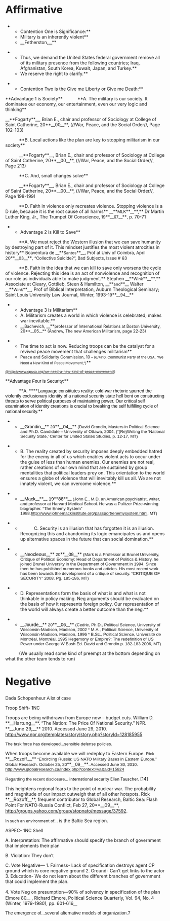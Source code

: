 =<span style="font-size: 33px; line-height: 49px;">Affirmative</span>= 


**Contention One is Significance:**
**Military is an inherently violent**
**__Fetherston,__**

**Thus, we demand the United States federal government remove all of its military presence from the following countries; Iraq, Afghanistan, South Korea, Kuwait, Japan, and Turkey.**
**We reserve the right to clarify.**

**Contention Two is the Give me Liberty or Give me Death:**
<span style="margin-left: 0in;">**Advantage 1 is Society**</span>
<span style="margin-left: 0.45in; text-indent: -0.25in;">**A. The military is our society. It dominates our economy, our entertainment, even our very logic and thinking**</span>

__**Fogarty**__, Brian E., chair and professor of Sociology at College of Saint Catherine, 20**__00__**, (//War, Peace, and the Social Order//, Page 102-103)

<span style="margin-left: 0.45in; text-indent: -0.25in;">**B. Local actions like the plan are key to stopping militarism in our society**</span>

<span style="margin-left: 0.45in; text-indent: -0.25in;">__**Fogarty**__, Brian E., chair and professor of Sociology at College of Saint Catherine, 20**__00__**, (//War, Peace, and the Social Order//, Page 213)</span>


<span style="margin-left: 0.45in; text-indent: -0.25in;">**C. And, small changes solve**</span>

<span style="margin-left: 0.45in; text-indent: -0.25in;">__**Fogarty**__, Brian E., chair and professor of Sociology at College of Saint Catherine, 20**__00__**, (//War, Peace, and the Social Order//, Page 198-199)</span>

<span style="margin-left: 0.45in; text-indent: -0.25in;">**D. Faith in violence only recreates violence. Stopping violence is a D rule, because it is the root cause of all harms**</span>
__**<span class="highlight2"><span style="font-size: 9.5pt;">MLK</span></span>**__**,** Dr Martin Luther King, Jr., The Trumpet Of Conscience, <span class="cite"><span style="font-size: 10pt; font-weight: normal;">19</span></span>**__<span class="highlight2"><span style="font-size: 9.5pt;">67</span></span>__**<span class="cite"><span style="font-size: 10pt;">,</span></span> p. 70-71

**Advantage 2 is Kill to Save**
<span style="margin-left: 0.45in; text-indent: -0.25in;">**A. We must reject the Western illusion that we can save humanity by destroying part of it. This mindset justifies the most violent atrocities in history**</span>
<span class="cite"><span style="font-size: 10pt; font-weight: normal;">Boaventura de </span></span>__**<span class="highlight2"><span style="font-size: 9.5pt;">Santos</span></span>**__<span class="cite"><span style="font-size: 10pt; font-weight: normal;">, Prof at Univ of Coimbra, April 20</span></span>**__<span class="highlight2"><span style="font-size: 9.5pt;">03</span></span>__**<span class="cite"><span style="font-size: 10pt; font-weight: normal;">, “Collective Suicide?”, Bad Subjects, Issue # 63</span></span>

<span style="margin-left: 0.45in; text-indent: -0.25in;">**B. Faith in the idea that we can kill to save only worsens the cycle of violence. Rejecting this idea is an act of nonviolence and recognition of our role as individuals able to make judgment.**</span>
Stephen __**<span class="highlight2"><span style="font-size: 9.5pt;">Wink</span></span>**__**,** Associate at Cleary, Gottlieb, Steen & Hamilton, __**<span class="highlight2"><span style="font-size: 9.5pt;">and</span></span>**__ Walter __**<span class="highlight2"><span style="font-size: 9.5pt;">Wink</span></span>**__, Prof of Biblical Interpretation, Auburn Theological Seminary; Saint Louis University Law Journal, Winter, 1993-<span class="cite"><span style="font-size: 10pt; font-weight: normal;">19</span></span>**__<span class="highlight2"><span style="font-size: 9.5pt;">94</span></span>__**

**Advantage 3 is Militarism**
**A. Militarism creates a world in which violence is celebrated; makes war inevitable.**
**__<span class="highlight2"><span style="font-size: 9.5pt;">Bachevich, </span></span>__**<span class="highlight2"><span style="font-size: 9.5pt;">professor of International Relations at Boston University, 20**__05__** (Andrew, The new American Militarism, page 22-23)</span></span>


**The time to act is now. Reducing troops can be the catalyst for a revived peace movement that challenges militarism**
**<span class="highlight2"><span style="border: initial none initial; font-size: 9.5pt;">Peace and Solidarity Commission, 10 </span></span><span style="font-size: 11px; font-weight: normal; line-height: 16px;">– (6/4/10, Communist Party of the USA, “We Need a New Kind of Peace Movement,”)</span>**
<span style="font-size: 8pt;">[[@http://www.cpusa.org/we-need-a-new-kind-of-peace-movement/]])</span>



<span style="margin-left: 0in;">**<span style="color: black; font-family: Arial;">Advantage Four is Security:</span>**</span>

<span style="margin-left: 0.45in; text-indent: -0.25in;">**<span style="color: black; font-family: Arial;">A. </span>****<span style="color: black; font-family: Arial;">Language constitutes reality: cold-war rhetoric spurred the violently exclusionary identity of a national security state hell bent on constructing threats to serve political purposes of maintaining power. Our critical self examination of identity creations is crucial to breaking the self fulfilling cycle of national security.</span>**</span>

**__<span style="color: black; font-family: Arial; font-size: 11pt;">Grondin</span>__**<span style="font-family: Arial; font-size: 10pt;"> 20</span>**__<span style="color: black; font-family: Arial; font-size: 11pt;">04</span>__**<span style="font-family: Arial; font-size: 10pt;"> (David Grondin, Masters in Political Science and Ph.D. Candidate – University of Ottawa, 2004, (“(Re)Writing the ‘National Security State,’ Center for United States Studies, p. 12-17, MT)</span>

**B. The reality created by security imposes deeply embedded hatred for the enemy in all of us which enables violent acts to occur under the guise of less than human enemies. Our enemies are not real, rather creations of our own mind that are sustained by group mentalities that political leaders prey on. This orientation to the world ensures a globe of violence that will inevitably kill us all. We are not innately violent, we can overcome violence.**

**__<span style="color: black; font-family: Arial; font-size: 11pt;">Mack</span>__**__<span style="color: black; font-family: Arial; font-size: 11pt;"> 19</span>**<span style="color: black; font-family: Arial; font-size: 11pt;">88</span>**__<span style="font-family: Arial; font-size: 10pt;"> (John E., M.D. an American psychiatrist, writer, and professor at Harvard Medical School. He was a Pulitzer Prize-winning biographer. “The Enemy System” 1988.<span class="s2">[[http://www.johnemackinstitute.org/passport/enemysystem.html]]</span>, MT)</span>

**<span style="margin-left: 0.45in; text-indent: -0.25in;">C. Security is an illusion that has forgotten it is an illusion. Recognizing this and abandoning its logic emancipates us and opens up alternative spaces in the future that can social domination.</span>**

**__<span style="color: black; font-family: Arial; font-size: 11pt;">Neocleous</span>__**<span style="font-family: Arial; font-size: 10pt;"> 20</span>**__<span style="color: black; font-family: Arial; font-size: 11pt;">08</span>__**<span style="font-family: Arial; font-size: 10pt;"> (Mark is a Professor at Brunel University, Critique of Political Economy; Head of Department of Politics & History, he joined Brunel University in the Department of Government in 1994. Since then he has published numerous books and articles. His most recent work has been towards the development of a critique of security. “CRITIQUE OF SECURITY” 2008. Pg. 185-186, MT)</span>

**D. Representations form the basis of what is and what is not thinkable in policy making. Neg arguments should be evaluated on the basis of how it represents foreign policy. Our representation of the world will always create a better outcome than the neg.**

**__<span style="color: black; font-family: Arial; font-size: 11pt;">Jourde</span>__**<span style="font-family: Arial; font-size: 10pt;"> 20</span>**__<span style="color: black; font-family: Arial; font-size: 11pt;">06</span>__**<span style="font-family: Arial; font-size: 10pt;"> (Cedric, Ph.D., Political Science, University of Wisconsin-Madison, Madison, 2002 * M.A., Political Science, University of Wisconsin-Madison, Madison, 1996 * B.Sc., Political Science, Université de Montréal, Montréal, 1995 Hegemony or Empire?: The redefinition of US Power under George W Bush Ed. David and Grondin p. 182-183 2006, MT)</span>

<span style="margin-left: 0.45in; text-indent: -0.25in;">(We usually read some kind of preempt at the bottom depending on what the other team tends to run)</span>


=<span style="font-size: 33px; line-height: 49px;">Negative</span>= 

Dada
Schopenheur
<span style="font-family: Arial,sans-serif;">A lot of case</span>

Troop Shift- 1NC

Troops are being withdrawn from Europe now – budget cuts. 
William D. **__<span style="font-size: 11pt;">Hartung</span>__**. “The Nation: The Price Of National Security.” NPR. **__<span style="font-size: 11pt;">June 29,</span>__** 2010. Accessed June 29, 2010. http://www.npr.org/templates/story/story.php?storyId=128185955

<span style="font-family: Arial,sans-serif; font-size: 10pt;"><span style="font-family: arial,helvetica,sans-serif;">The task force has developed</span>...sensible defense policies.</span>


When troops become available we will redeploy to Eastern Europe. 
<span style="font-family: Arial,sans-serif; font-size: 10pt;">Rick </span>**__<span style="font-family: Arial,sans-serif; font-size: 11pt;">Rozoff.</span>__**<span style="font-family: Arial,sans-serif; font-size: 10pt;"> “Encircling Russia: US NATO Military Bases in Eastern Europe.” Global Research. October 25, 20</span>**__<span style="font-family: Arial,sans-serif; font-size: 11pt;">09</span>__**<span style="font-family: Arial,sans-serif; font-size: 10pt;">. Accessed June 30, 2010. http://www.globalresearch.ca/index.php?context=va&aid=15824</span>

<span style="font-family: Arial,sans-serif; font-size: 10pt;">Regarding the recent disclosure...</span><span class="highlight2"><span style="border: initial none initial; color: windowtext; font-size: 9.5pt;"> international security Ellen Tauscher.</span></span><span style="color: windowtext;"> [14]</span>

This heightens regional fears to the point of nuclear war. The probability and magnitude of our impact outweigh that of all other hotspots. 
Rick **__<span style="font-size: 11pt;">Rozoff</span>__**, frequent contributor to Global Research, Baltic Sea: Flash Point For NATO-Russia Conflict, Feb 27, 20**__<span style="font-size: 11pt;">09</span>__**, http://groups.yahoo.com/group/stopnato/message/37592.

<span class="highlight2"><span style="border: initial none initial; font-size: 9.5pt;">In such an environment of...</span></span> is the <span style="border: initial none initial;">Baltic Sea</span><span style="border: none;"> region.</span>

ASPEC- 1NC Shell

A. Interpretation: The affirmative should specify the branch of government that implements their plan 

B. Violation: They don’t 

C. Vote Negative—
1. Fairness- Lack of specification destroys agent CP ground which is core negative ground
2. Ground- Can’t get links to the actor
3. Education- We do not learn about the different branches of government that could implement the plan.

<span style="line-height: 150%; margin-left: 0in;">4. Vote Neg on presumption—90% of solvency in specification of the plan </span>
Elmore 80__<span style="font-weight: normal; text-decoration: none;"> , Richard Elmore, Political Science Quarterly, Vol. 94, No. 4 (Winter, 1979-1980), pp. 601-616</span>__

<span style="font-family: Arial,sans-serif;">The emergence of...several alternative models of organization.7</span>


<span style="font-family: Arial,sans-serif;">
</span>